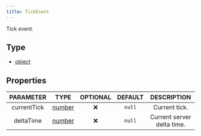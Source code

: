 ```yaml
---
title: TickEvent
---
```


Tick event.

## Type
- [object](https://developer.mozilla.org/en-US/docs/Web/JavaScript/Reference/Global_Objects/Object)

## Properties

| PARAMETER | TYPE | OPTIONAL | DEFAULT | DESCRIPTION |
| :-------: | :--: | :------: | :-----: | :---------: |
| currentTick | [number](https://developer.mozilla.org/en-US/docs/Web/JavaScript/Reference/Global_Objects/Number) |  ❌   | `null`  | Current tick. |
| deltaTime | [number](https://developer.mozilla.org/en-US/docs/Web/JavaScript/Reference/Global_Objects/Number) |  ❌   | `null`  | Current server delta time. |
